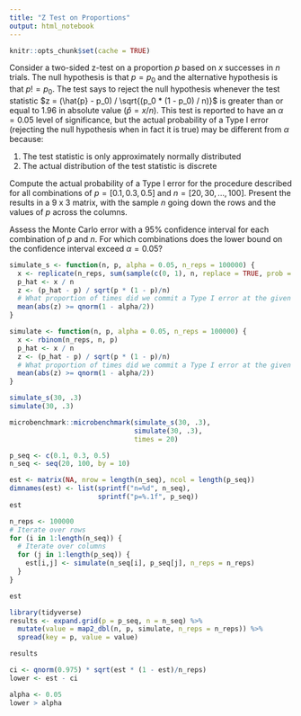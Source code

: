```yaml
---
title: "Z Test on Proportions"
output: html_notebook
---
```


```r
knitr::opts_chunk$set(cache = TRUE)
```

Consider a two-sided z-test on a proportion $p$ based on $x$ successes in $n$
trials. The null hypothesis is that $p = p_0$ and the alternative hypothesis
is that $p != p_0$. The test says to reject the null hypothesis whenever the test
statistic $z = (\hat{p} - p_0) / \sqrt{(p_0 * (1 - p_0) / n)}$ is greater than
or equal to 1.96 in absolute value ($\hat{p} = x/n$). This test is reported to
have an $\alpha = 0.05$ level of significance, but the actual probability of a 
Type I error (rejecting the null hypothesis when in fact it is true) may be 
different from $\alpha$ because:

1. The test statistic is only approximately normally distributed
2. The actual distribution of the test statistic is discrete

Compute the actual probability of a Type I error for the procedure described for
all combinations of $p = [0.1, 0.3, 0.5]$ and $n = [20, 30, ..., 100]$. Present
the results in a 9 x 3 matrix, with the sample $n$ going down the rows and the 
values of $p$ across the columns.

Assess the Monte Carlo error with a 95% confidence interval for each combination
of $p$ and $n$. For which combinations does the lower bound on the confidence
interval exceed $\alpha = 0.05$?

```r
simulate_s <- function(n, p, alpha = 0.05, n_reps = 100000) {
  x <- replicate(n_reps, sum(sample(c(0, 1), n, replace = TRUE, prob = c(1 - p, p))))
  p_hat <- x / n
  z <- (p_hat - p) / sqrt(p * (1 - p)/n)
  # What proportion of times did we commit a Type I error at the given alpha level
  mean(abs(z) >= qnorm(1 - alpha/2))
}
```


```r
simulate <- function(n, p, alpha = 0.05, n_reps = 100000) {
  x <- rbinom(n_reps, n, p)
  p_hat <- x / n
  z <- (p_hat - p) / sqrt(p * (1 - p)/n)
  # What proportion of times did we commit a Type I error at the given alpha level
  mean(abs(z) >= qnorm(1 - alpha/2))
}
```

```r
simulate_s(30, .3)
simulate(30, .3)
```

```r
microbenchmark::microbenchmark(simulate_s(30, .3),
                               simulate(30, .3),
                               times = 20)
```


```r
p_seq <- c(0.1, 0.3, 0.5)
n_seq <- seq(20, 100, by = 10)

est <- matrix(NA, nrow = length(n_seq), ncol = length(p_seq))
dimnames(est) <- list(sprintf("n=%d", n_seq),
                      sprintf("p=%.1f", p_seq))
est
```

```r
n_reps <- 100000
# Iterate over rows
for (i in 1:length(n_seq)) {
  # Iterate over columns
  for (j in 1:length(p_seq)) {
    est[i,j] <- simulate(n_seq[i], p_seq[j], n_reps = n_reps)
  }
}

est
```


```r
library(tidyverse)
results <- expand.grid(p = p_seq, n = n_seq) %>% 
  mutate(value = map2_dbl(n, p, simulate, n_reps = n_reps)) %>% 
  spread(key = p, value = value)

results
```

```r
ci <- qnorm(0.975) * sqrt(est * (1 - est)/n_reps)
lower <- est - ci

alpha <- 0.05
lower > alpha
```


